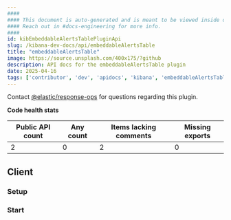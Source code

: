 ```yaml
---
####
#### This document is auto-generated and is meant to be viewed inside our experimental, new docs system.
#### Reach out in #docs-engineering for more info.
####
id: kibEmbeddableAlertsTablePluginApi
slug: /kibana-dev-docs/api/embeddableAlertsTable
title: "embeddableAlertsTable"
image: https://source.unsplash.com/400x175/?github
description: API docs for the embeddableAlertsTable plugin
date: 2025-04-16
tags: ['contributor', 'dev', 'apidocs', 'kibana', 'embeddableAlertsTable']
---
```




Contact [@elastic/response-ops](https://github.com/orgs/elastic/teams/response-ops) for questions regarding this plugin.

**Code health stats**

| Public API count  | Any count | Items lacking comments | Missing exports |
|-------------------|-----------|------------------------|-----------------|
| 2 | 0 | 2 | 0 |

## Client

### Setup
<DocDefinitionList data={[embeddableAlertsTableObj.client.setup]}/>

### Start
<DocDefinitionList data={[embeddableAlertsTableObj.client.start]}/>

